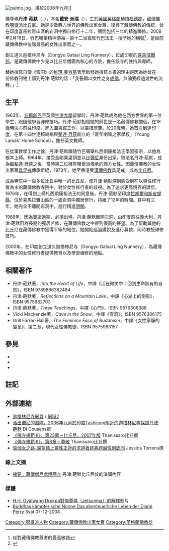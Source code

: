 [[Image:palmo.jpg|thumb]]，攝於2006年九月]]

傑尊瑪'''丹津·葩默'''（{{lang-en|Jetsunma Tenzin Palmo}}，{{bd|1943年|6月30日|||}}），本名'''戴安·派瑞'''（{{lang-en|Diane Perry}}），生於[[英國|英國]][[英格蘭|英格蘭]][[赫特福德郡|赫特福德郡]]，[[藏傳佛教|藏傳佛教]]{{link-en|竹巴|Drukpa Lineage}}[[噶舉派|噶舉派]][[比丘尼|比丘尼]]。她是少數西方世界的佛教出家女眾，復興了藏傳佛教{{link-en|瑜伽女|Yogini}}的傳統，曾在印度喜馬拉雅山區的岩洞中獨自修行十二年，期間包括三年的精進禪修。2008年2月16日，竹巴噶舉精神領袖－第十二世嘉旺竹巴法王－授予她{{link-en|傑尊瑪|Jetsunma}}的稱號<ref>係對藏傳佛教尊者的最高敬語</ref>，是目前藏傳佛教中位階最高的女性出家眾之一。

創立道久迦措林尼寺（Dongyu Gatsal Ling Nunnery），位處印度的[[喜馬偕爾邦|喜馬偕爾邦]]，是藏傳佛教中少見以比丘尼僧團為核心的寺院，擔任該寺的住持與導師。

替她撰寫自傳《雪洞》的[[維琪·麥肯基|維琪·麥肯基]]表示啟發她撰寫本書的理由是因為她曾在一份佛教刊物上讀到丹津·葩默的話：「我誓願以女性之身[[無上正等正覺|成佛]]，無論要經過幾世的流轉。」<ref name=Mackenzie>{{cite book|last=Mackenzie|first=Vicki|title=《雪洞》|publisher=Bloomsbury|location=Great Britain|year=1998|isbn=0-7475-4389-5|page=5}}</ref>

==生平==
1963年，[[丘揚創巴|丘揚創巴]]至英國[[牛津大學|牛津大學]]留學時，丹津·葩默成為他在西方世界的第一位學生，跟隨他學習禪修技巧。丹津·葩默相信她的前世是一名藏傳佛教僧侶，在18歲時決心前往印度，進入圖書館工作，以籌措旅費。於20歲時，她首次到達[[印度|印度]]，在第十四世達賴喇嘛與[[斐達·貝荻|斐達·貝荻]]創立的「青年喇嘛之家學校」（Young Lamas' Home School），擔任英文教師。

在從事教學工作之餘，丹津·葩默跟隨竹巴噶舉札西炯康祖法王學習密宗，以他為根本上師。1964年，接受金剛乘灌頂並以[[沙彌尼|沙彌尼]]身份出家，取法名丹津·葩默，成為繼[[斐達·貝荻|斐達·貝荻]]之後，當時第二位擁有噶舉派傳承的西方女性。因藏傳佛教的女性出家眾[[具足戒|具足戒]]傳承斷絕，1973年，她至香港受[[漢傳佛教|漢傳佛教]]具足戒，成為[[比丘尼|比丘尼]]。

成為寺院中一百多位比丘中唯一的比丘尼，使丹津·葩默深刻感受到在以男性修行者為主的藏傳佛教寺院中，對於女性修行者的歧視。為了追求更高境界的證悟，1976年，在得到上師札西炯康祖法王的同意後，丹津·葩默至印度[[拉胡爾和斯皮提縣|拉胡爾和斯皮提縣]]，位於喜馬拉雅山區的一處岩洞中獨居修行，持續了12年的時間。其中有三年，她完全不離開岩洞中，進行精進[[閉關|閉關]]。

1988年，因為[[簽證|簽證]]過期，必須出境，丹津·葩默離開岩洞，由印度前往義大利。丹津·葩默因為長期的獨居苦修，在藏傳佛教之中得到很高的聲望。為了幫助其他的比丘尼在藏傳佛教中獲得平等的地位，她開始巡迴講說及進行募款，同時教授禪修技巧。

2000年，在印度創立道久迦措林尼寺（Dongyu Gatsal Ling Nunnery），為藏傳佛教中的女性修行者提供教育以及學習禪修的地點。

==相關著作==
* 丹津·葩默著，''Into the Heart of Life''，中譯《活在微笑中：回到生命該有的自然》，ISBN 9789866362484
* 丹津·葩默著，''Reflections on a Mountain Lake''，中譯《心湖上的倒影》，ISBN 9575982703 
* 丹津·葩默著，''Three Teachings''，中譯《心門》，ISBN 9576306388 
* Vicki Mackenzie著，''Cave in the Snow''，中譯《雪洞》，ISBN 9576306175 
* Grill Farrer-Hall著，''The Feminine Face of Buddhism''，中譯《女性寧靜的變革》，第二章，現代女性佛教徒，ISBN 9575983157

==參見==
* {{link-en|格隆瑪|Gelongma}}
* {{link-en|Ngagpa|Ngagpa}}
* {{link-en|佛教女性|Women in Buddhism}}

==註記==
<references/>

==外部連結==
*[http://www.gatsal.org 迦措林尼寺網頁]{{Wayback|url=http://www.gatsal.org/ |date=20161020102837 }} / [http://www.tenzinpalmo.com/ 網域2]{{Wayback|url=http://www.tenzinpalmo.com/ |date=20201112003017 }}
*[https://web.archive.org/web/20090216211106/http://melbournesakya.org.au/recent_centre_news/tenzin_palmo_au.html 活出僧尼的潛能，2006年九月於印度Tashijong附近的迦措林尼寺採訪丹津·葩默] Di Cousens撰
*[https://web.archive.org/web/20080611225029/http://www.accesstoinsight.org/lib/authors/thanissaro/bmc2/bmc2.ch23.html 《佛寺規範 II》，第23章－比丘尼，2007年版] Thanissaro比丘撰
*[https://web.archive.org/web/20080513030430/http://www.accesstoinsight.org/lib/authors/thanissaro/bmc2/ch08.html 《佛寺規範 II》，第8章－尊敬] Thanissaro比丘撰
*[http://www.ru.org/spirituality/the-path-of-the-yoginii.html 瑜伽女之路-渴望踏上靈性正途的求道者終將跨越性別認同]{{Wayback|url=http://www.ru.org/spirituality/the-path-of-the-yoginii.html |date=20160405232515 }} Jessica Torrens撰

===線上文摘===
* [http://www.congress-on-buddhist-women.org/index.php?id=42 摘要：藏傳僧尼處境簡介]{{Wayback|url=http://www.congress-on-buddhist-women.org/index.php?id=42 |date=20200227035654 }} 丹津·葩默比丘尼於{{link-en|佛教女性僧伽角色國際會議|International Congress on Buddhist Women's Role in the Sangha}}的演講內容

===媒體===
*[http://tenzinpalmo.com/index.php?option=com_content&task=view&id=51&Itemid=34 H.H. Gyalwang Drukpa對傑尊瑪（Jetsunma）的解釋]{{Wayback|url=http://tenzinpalmo.com/index.php?option=com_content&task=view&id=51&Itemid=34 |date=20161231002602 }}影片
*[http://www.3sat.de/3sat.php?http://www.3sat.de/specials/129011/index.html Buddhas kämpferische Nonne Das abenteuerliche Leben der Diane Perry]{{Dead link|date=2019年11月 |bot=InternetArchiveBot |fix-attempted=yes }} 3sat 07-12-2008

{{Authority control}}
{{DEFAULTSORT:Tenzin Palmo}}
[[Category:噶舉派人物|Category:噶舉派人物]]
[[Category:藏傳佛教出家女眾|Category:藏傳佛教出家女眾]]
[[Category:英格蘭佛教徒|Category:英格蘭佛教徒]]